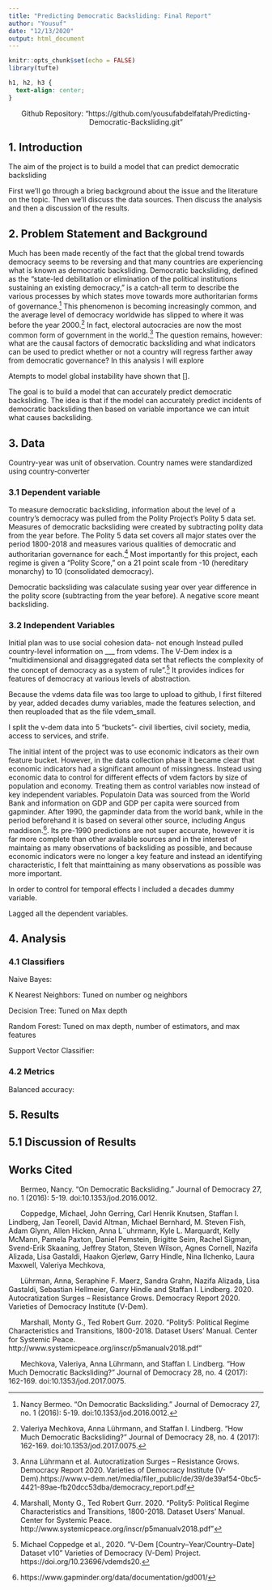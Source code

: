 ```yaml
---
title: "Predicting Democratic Backsliding: Final Report"
author: "Yousuf"
date: "12/13/2020"
output: html_document
---
```


```r
knitr::opts_chunk$set(echo = FALSE)
library(tufte)
```

```css
h1, h2, h3 {
  text-align: center;
}
```

<center> Github Repository: "https://github.com/yousufabdelfatah/Predicting-Democratic-Backsliding.git" </center>


## 1. Introduction

The aim of the project is to build a model that can predict democratic backsliding

First we'll go through a brieg background about the issue and the literature on the topic. Then we'll discuss the data sources. Then discuss the analysis and then a discussion of the results. 

## 2. Problem Statement and Background

Much has been made recently of the fact that the global trend towards democracy seems to be reversing and that many countries are experiencing what is known as democratic backsliding. Democratic backsliding, defined as the "state-led debilitation or elimination of the political institutions sustaining an existing democracy," is a catch-all term to describe the various processes by which states move towards more authoritarian forms of governance.[^1] This phenomenon is becoming increasingly common, and the average level of democracy worldwide has slipped to where it was before the year 2000.[^2] In fact, electoral autocracies are now the most common form of government in the world.[^3] The question remains, however: what are the causal factors of democratic backsliding and what indicators can be used to predict whether or not a country will regress farther away from democratic governance? In this analysis I will explore

Atempts to model global instability have shown that []. 

The goal is to build a model that can accurately predict democratic backsliding. The idea is that if the model can accurately predict incidents of democratic backsliding then based on variable importance we can intuit what causes backsliding. 

## 3. Data

Country-year was unit of observation. Country names were standardized using country-converter

### 3.1 Dependent variable

To measure democratic backsliding, information about the level of a country's democracy was pulled from the Polity Project's Polity 5 data set. Measures of democratic backsliding were created by subtracting polity data from the year before. The Polity 5 data set covers all major states over the period 1800-2018 and measures various qualities of democratic and authoritarian governance for each.[^4]  Most importantly for this project, each regime is given a "Polity Score," on a 21 point scale from -10 (hereditary monarchy) to 10 (consolidated democracy). 

Democratic backsliding was calaculate susing year over year difference in the polity score (subtracting from the year before). A negative score meant backsliding. 

### 3.2 Independent Variables
Initial plan was to use social cohesion data- not enough
Instead pulled country-level information on ___ from vdems. The V-Dem index is a "multidimensional and disaggregated data set that reflects the complexity of the concept of democracy as a system of rule".[^5] It provides indices for features of democracy at various levels of abstraction. 

Because the vdems data file was too large to upload to github, I first filtered by year, added decades dumy variables, made the features selection, and then reuploaded that as the file vdem_small. 

I split the v-dem data into 5 "buckets"- civil liberties, civil society, media, access to services, and strife. 


The initial intent of the project was to use economic indicators as their own feature bucket. However, in the data collection phase it became clear that economic indicators had a significant amount of missingness. Instead using economic data to control for different effects of vdem factors by size of population and economy. Treating them as control variables now instead of key independent variables. 
Populatoin Data was sourced from the World Bank and information on GDP and GDP per capita were sourced from gapminder. After 1990, the gapminder data from the world bank, while in the period beforehand it is based on several other source, including Angus maddison.[^6]. Its pre-1990 predictions are not super accurate, however it is far more complete than other available sources and in the interest of maintaing as many observations of backsliding as possible, and because economic indicators were no longer a key feature and instead an identifying characteristic, I felt that mainttaining as many observations as possible was more important.

In order to control for temporal effects I included a decades dummy variable. 

Lagged all the dependent variables.

## 4. Analysis



### 4.1 Classifiers

Naive Bayes:

K Nearest Neighbors: Tuned on number og neighbors

Decision Tree: Tuned on Max depth

Random Forest: Tuned on max depth, number of estimators, and max features

Support Vector Classifier: 

### 4.2 Metrics

Balanced accuracy:




## 5. Results


## 5.1 Discussion of Results




## Works Cited
&nbsp;&nbsp;&nbsp;&nbsp;&nbsp;&nbsp;Bermeo, Nancy. "On Democratic Backsliding." Journal of Democracy 27, no. 1 (2016): 5-19. doi:10.1353/jod.2016.0012.
    
&nbsp;&nbsp;&nbsp;&nbsp;&nbsp;&nbsp;Coppedge, Michael, John Gerring, Carl Henrik Knutsen, Staffan I. Lindberg, Jan Teorell, David Altman, Michael Bernhard, M. Steven Fish, Adam Glynn, Allen Hicken, Anna L¨uhrmann, Kyle L. Marquardt, Kelly McMann, Pamela Paxton, Daniel Pemstein, Brigitte Seim, Rachel Sigman, Svend-Erik Skaaning, Jeffrey Staton, Steven Wilson, Agnes Cornell, Nazifa Alizada, Lisa Gastaldi, Haakon Gjerløw, Garry Hindle, Nina Ilchenko, Laura Maxwell, Valeriya Mechkova,
   
&nbsp;&nbsp;&nbsp;&nbsp;&nbsp;&nbsp;Lührman, Anna, Seraphine F. Maerz, Sandra Grahn, Nazifa Alizada, Lisa Gastaldi, Sebastian Hellmeier, Garry Hindle and Staffan I. Lindberg. 2020. Autocratization Surges – Resistance Grows. Democracy Report 2020. Varieties of Democracy Institute (V-Dem).
   
&nbsp;&nbsp;&nbsp;&nbsp;&nbsp;&nbsp;Marshall, Monty G., Ted Robert Gurr. 2020. "Polity5: Political Regime Characteristics and Transitions, 1800-2018. Dataset Users' Manual. Center for Systemic Peace. http://www.systemicpeace.org/inscr/p5manualv2018.pdf"
    
&nbsp;&nbsp;&nbsp;&nbsp;&nbsp;&nbsp;Mechkova, Valeriya, Anna Lührmann, and Staffan I. Lindberg. "How Much Democratic Backsliding?" Journal of Democracy 28, no. 4 (2017): 162-169. doi:10.1353/jod.2017.0075.




[^1]: Nancy Bermeo. "On Democratic Backsliding." Journal of Democracy 27, no. 1 (2016): 5-19. doi:10.1353/jod.2016.0012.
[^2]: Valeriya Mechkova, Anna Lührmann, and Staffan I. Lindberg. "How Much Democratic Backsliding?" Journal of Democracy 28, no. 4 (2017): 162-169. doi:10.1353/jod.2017.0075.
[^3]: Anna Lührmann et al. Autocratization Surges – Resistance Grows. Democracy Report 2020. Varieties of Democracy Institute (V-Dem).https://www.v-dem.net/media/filer_public/de/39/de39af54-0bc5-4421-89ae-fb20dcc53dba/democracy_report.pdf 
[^4]: Marshall, Monty G., Ted Robert Gurr. 2020. "Polity5: Political Regime Characteristics and Transitions, 1800-2018. Dataset Users' Manual. Center for Systemic Peace. http://www.systemicpeace.org/inscr/p5manualv2018.pdf"
[^5]: Michael Coppedge et al., 2020. ”V-Dem [Country–Year/Country–Date] Dataset v10” Varieties of Democracy (V-Dem) Project. https://doi.org/10.23696/vdemds20.
[^6]: https://www.gapminder.org/data/documentation/gd001/
